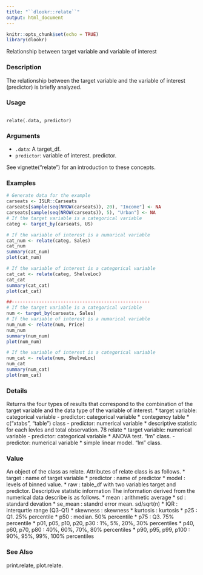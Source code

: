 ```yaml
---
title: "``dlookr::relate``"
output: html_document
---
```


```r
knitr::opts_chunk$set(echo = TRUE)
library(dlookr)
```

Relationship between target variable and variable of interest

### Description 

The relationship between the target variable and the variable of interest (predictor) is briefly analyzed.

### Usage 
<pre><code>
relate(.data, predictor)
</code></pre>

### Arguments
 
* ``.data``: A target_df.
* ``predictor``: variable of interest. predictor.

See vignette("relate") for an introduction to these concepts.



### Examples
```r

# Generate data for the example
carseats <- ISLR::Carseats
carseats[sample(seq(NROW(carseats)), 20), "Income"] <- NA
carseats[sample(seq(NROW(carseats)), 5), "Urban"] <- NA
# If the target variable is a categorical variable
categ <- target_by(carseats, US)
```
```r
# If the variable of interest is a numarical variable
cat_num <- relate(categ, Sales)
cat_num
summary(cat_num)
plot(cat_num)
```

```r
# If the variable of interest is a categorical variable
cat_cat <- relate(categ, ShelveLoc)
cat_cat
summary(cat_cat)
plot(cat_cat)
```
```r
##---------------------------------------------------
# If the target variable is a categorical variable
num <- target_by(carseats, Sales)
# If the variable of interest is a numarical variable
num_num <- relate(num, Price)
num_num
summary(num_num)
plot(num_num)
```

```r
# If the variable of interest is a categorical variable
num_cat <- relate(num, ShelveLoc)
num_cat
summary(num_cat)
plot(num_cat)
```

### Details 

Returns the four types of results that correspond to the combination of the target variable and the
data type of the variable of interest.
*  target variable: categorical variable
- predictor: categorical variable
* contegency table
* c("xtabs", "table") class
- predictor: numerical variable
* descriptive statistic for each levles and total observation.
78 relate
*  target variable: numerical variable
- predictor: categorical variable
* ANOVA test. "lm" class.
- predictor: numerical variable
* simple linear model. "lm" class.

### Value 

An object of the class as relate. Attributes of relate class is as follows.
*  target : name of target variable
*  predictor : name of predictor
*  model : levels of binned value.
*  raw : table_df with two variables target and predictor.
Descriptive statistic information
The information derived from the numerical data describe is as follows.
*  mean : arithmetic average
*  sd : standard devation
*  se_mean : standrd error mean. sd/sqrt(n)
*  IQR : interqurtle range (Q3-Q1)
*  skewness : skewness
*  kurtosis : kurtosis
*  p25 : Q1. 25% percentile
*  p50 : median. 50% percentile
*  p75 : Q3. 75% percentile
*  p01, p05, p10, p20, p30 : 1%, 5%, 20%, 30% percentiles
*  p40, p60, p70, p80 : 40%, 60%, 70%, 80% percentiles
*  p90, p95, p99, p100 : 90%, 95%, 99%, 100% percentiles

### See Also
 
print.relate, plot.relate.

